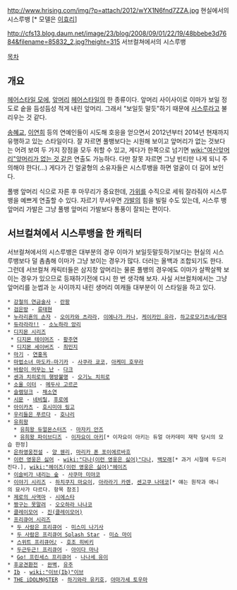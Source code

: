 http://www.hrising.com/img/?p=attach/2012/wYX1N6fnd7ZZA.jpg
현실에서의 시스루뱅 [* 모델은 [[이효리]]]

http://cfs13.blog.daum.net/image/23/blog/2008/09/01/22/19/48bbebe3d7684&filename=85832_2.jpg?height=315
서브컬쳐에서의 시스루뱅 

[[목차]]
== 개요 ==
[[헤어스타일 모에]], [[앞머리]] [[헤어스타일]]의 한 종류이다. 앞머리 사이사이로 이마가 보일 정도로 숱을 듬성듬성 적게 내린 앞머리. 그래서 "보일듯 말듯"하기 때문에 [[시스루]]라고 불리우는 것 같다. 

[[송혜교]], [[이연희(배우)|이연희]] 등의 연예인들이 시도해 호응을 얻으면서 2012년부터 2014년 현재까지 유행하고 있는 스타일이다. 잘 자르면 풀뱅보다는 시원해 보이고 앞머리가 없는 것보다는 어려 보여 두 가지 장점을 모두 취할 수 있고, 게다가 한쪽으로 넘기면 [[wiki:"여신앞머리"앞머리가 없는 것 같은]] 연출도 가능하다. 다만 잘못 자르면 그냥 빈티만 나게 되니 주의해야 한다(...) 게다가 긴 얼굴형의 소유자들은 시스루뱅을 하면 얼굴이 더 길어 보인다. 

풀뱅 앞머리 식으로 자른 후 마무리가 중요한데, [[가위]]를 수직으로 세워 잘라줘야 시스루뱅을 예쁘게 연출할 수 있다. 자르기 무서우면 [[가발]]의 힘을 빌릴 수도 있는데, 시스루 뱅 앞머리 가발은 그냥 풀뱅 앞머리 가발보다 통풍이 잘되는 편이다. 

== 서브컬쳐에서 시스루뱅을 한 캐릭터 ==
서브컬쳐에서의 시스루뱅은 대부분의 경우 이마가 보일듯말듯하기보다는 현실의 시스루뱅보다 덜 촘촘해 이마가 그냥 보이는 경우가 많다. 더러는 올백과 조합되기도 한다. 그런데 서브컬쳐 캐릭터들은 삼지창 앞머리는 물론 풀뱅의 경우에도 이마가 살짝살짝 보이는 경우가 있으므로 등재하기전에 다시 한 번 생각해 보자. 사실 서브컬처에서는 그냥 앞머리를 눈썹과 눈 사이까지 내린 생머리 여캐들 대부분이 이 스타일을 하고 있다. 
 
 * [[강철의 연금술사]] - [[란팡(강철의 연금술사)|란팡]]
 * [[검은방]] - [[류태현]]
 * [[누라리횬의 손자]] - [[오이카와 츠라라]], [[이에나가 카나]], [[케이카인 유라]], [[하고로모기츠네/현대]]
 * [[듀라라라!!]] - [[소노하라 앙리]] 
 * [[디지몬 시리즈]]
  * [[디지몬 테이머즈]] - [[황주연]]
  * [[디지몬 세이버즈]] - [[최민지(디지몬 시리즈)|최민지]]
 * [[마기(만화)|마기]] - [[연홍옥]]
 * [[마법소녀 마도카☆마기카]] - [[사쿠라 쿄코]], [[아케미 호무라]] 
 * [[바람이 머무는 난]] - [[다크(바람이 머무는 난)|다크]]
 * [[센과 치히로의 행방불명]] - [[오기노 치히로]]
 * [[소울 이터(만화)|소울 이터]] - [[메두사 고르곤]]
 * [[슬램덩크]] - [[채소연]]
 * [[시문]] - [[네비릴]], [[후로에]]
 * [[아이카츠]] - [[호시미야 링고]]
 * [[우리들은 푸르다]] - [[호나리]]
 * [[유희왕]] 
   * [[유희왕 듀얼몬스터즈]] - [[마자키 안즈]]
   * [[유희왕 파이브디즈]] - [[이자요이 아키]][* 이자요이 아키는 듀얼 아카데미 재학 당시의 모습 한정]
 * [[은하영웅전설]] - [[양 웬리]], [[마리카 폰 포이에르바흐]]
 * [[이런 영웅은 싫어]] - [[wiki:"다나(이런 영웅은 싫어)"다나]], [[백모래]][* 과거 시절에 두드러진다.], [[wiki:"헤이즈(이런 영웅은 싫어)"헤이즈]]
 * [[이슬비가 내리는 숲]] - [[사쿠마 미야코]]
 * [[이야기 시리즈]] - [[하치쿠지 마요이]], [[아라라기 카렌]], [[센고쿠 나데코]][* 얘는 원작과 애니의 묘사가 다르다. 항목 참조]
 * [[제로의 사역마]] - [[시에스타(제로의 사역마)|시에스타]]
 * [[짱구는 못말려]] - [[오오하라 나나코]]
 * [[클레이모어]] - [[진(클레이모어)]]
 * [[프리큐어 시리즈]]
  * [[두 사람은 프리큐어]] - [[미스미 나기사]]
  * [[두 사람은 프리큐어 Splash Star]] - [[미쇼 마이]]
  * [[스위트 프리큐어♪]] - [[호조 히비키]]
  * [[두근두근! 프리큐어]] - [[아이다 마나]]
  * [[Go! 프린세스 프리큐어]] - [[나나세 유이]]
 * [[후궁견환전]] - [[완벽]], [[유주]]
 * [[Ib]] - [[wiki:"이브(Ib)"이브]]
 * [[THE iDOLM@STER]] - [[하기와라 유키호]], [[아마가세 토우마]]
